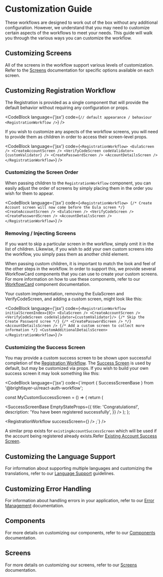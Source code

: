 
# Customization Guide

These workflows are designed to work out of the box without any additional configuration. However, we understand that you may need to customize certain aspects of the workflows to meet your needs. This guide will walk you through the various ways you can customize the workflow.

## Customizing Screens

All of the screens in the workflow support various levels of customization. Refer to the [Screens](/workflows/screens/) documentation for specific options available on each screen.

## Customizing Registration Workflow

The Registration is provided as a single component that will provide the default behavior without requiring any configuration or props.

<CodeBlock
    language={'jsx'}
    code={`// default appearance / behaviour
<RegistrationWorkflow />`}
/>

If you wish to customize any aspects of the workflow screens, you will need to provide them as children in order to access their screen-level props.

<CodeBlock
    language={'jsx'}
    code={`<RegistrationWorkflow>
    <EulaScreen />
    <CreateAccountScreen />
    <VerifyCodeScreen codeValidator={customValidator} />
    <CreatePasswordScreen />
    <AccountDetailsScreen />
</RegistrationWorkflow>`}
/>

### Customizing the Screen Order

When passing children to the `RegistrationWorkflow` component, you can easily adjust the order of screens by simply placing them in the order you wish for them to appear.

<CodeBlock
    language={'jsx'}
    code={`<RegistrationWorkflow>
    {/* Create Account screen will now come before the Eula screen */}
    <CreateAccountScreen />
    <EulaScreen />
    <VerifyCodeScreen />
    <CreatePasswordScreen />
    <AccountDetailsScreen />
</RegistrationWorkflow>`}
/>

### Removing / Injecting Screens

If you want to skip a particular screen in the workflow, simply omit it in the list of children. Likewise, if you wish to add your own custom screens into the workflow, you simply pass them as another child element.

When passing custom children, it is important to match the look and feel of the other steps in the workflow. In order to support this, we provide several WorkflowCard components that you can use to create your custom screens. For more information on how to use these components, refer to our [WorkflowCard](/workflows/workflow-card/) component documentation.

Your custom implementation, removing the EulaScreen and VerifyCodeScreen, and adding a custom screen, might look like this:

<CodeBlock
    language={'jsx'}
    code={`<RegistrationWorkflow initialScreenIndex={0}>
    <EulaScreen />
    <CreateAccountScreen />
    <VerifyCodeScreen codeValidator={customValidator}/>
    {/* Skip the Create Password scree */}
    {/* <CreatePasswordScreen /> */}
    <AccountDetailsScreen />
    {/* Add a custom screen to collect more information */}
    <CustomAdditionalDetailsScreen>
</RegistrationWorkflow>`}
/>

### Customizing the Success Screen

You may provide a custom success screen to be shown upon successful completion of the [Registration Workflow](/workflows/registration-workflow/). The [Success Screen](/workflows/success/) is used by default, but may be customized via props. If you wish to build your own success screen it may look something like this:

<CodeBlock
    language={'jsx'}
    code={`import { SuccessScreenBase } from '@brightlayer-ui/react-auth-workflow';

const MyCustomSuccessScreen = () => {
return (

<SuccessScreenBase
    EmptyStateProps={{
        title: 'Congratulations!',
        description: 'You have been registered successfully',
    }}
/>
); };

<RegistrationWorkflow successScreen={<MyCustomSuccessScreen />} />
;`} />

A similar prop exists for `existingAccountSuccessScreen` which will be used if the account being registered already exists.Refer [Existing Account Success Screen](/workflows/existing-account-success/).

## Customizing the Language Support

For information about supporting multiple languages and customizing the translations, refer to our [Language Support](/workflows/language-support/) guidelines.

## Customizing Error Handling

For information about handling errors in your application, refer to our [Error Management](/workflows/error-management/) documentation.

## Components

For more details on customizing our components, refer to our [Components](/workflows/components/) documentation.

## Screens

For more details on customizing our screens, refer to our [Screens](/workflows/screens/) documentation.







